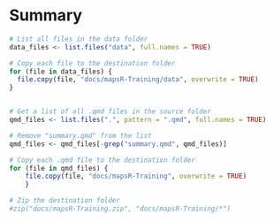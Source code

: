 # Summary

```r

# List all files in the data folder
data_files <- list.files("data", full.names = TRUE)

# Copy each file to the destination folder
for (file in data_files) {
  file.copy(file, "docs/mapsR-Training/data", overwrite = TRUE)
}


# Get a list of all .qmd files in the source folder
qmd_files <- list.files(".", pattern = ".qmd", full.names = TRUE)

# Remove "summary.qmd" from the list
qmd_files <- qmd_files[-grep("summary.qmd", qmd_files)]

# Copy each .qmd file to the destination folder
for (file in qmd_files) {
    file.copy(file, "docs/mapsR-Training", overwrite = TRUE)
    }

# Zip the destination folder
#zip("docs/mapsR-Training.zip", "docs/mapsR-Training/*")
```